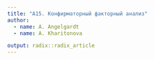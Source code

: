 ```yaml
---
title: "A15. Конфирматорный факторный анализ"
author:
  - name: A. Angelgardt
  - name: A. Kharitonova

output: radix::radix_article
---
```


